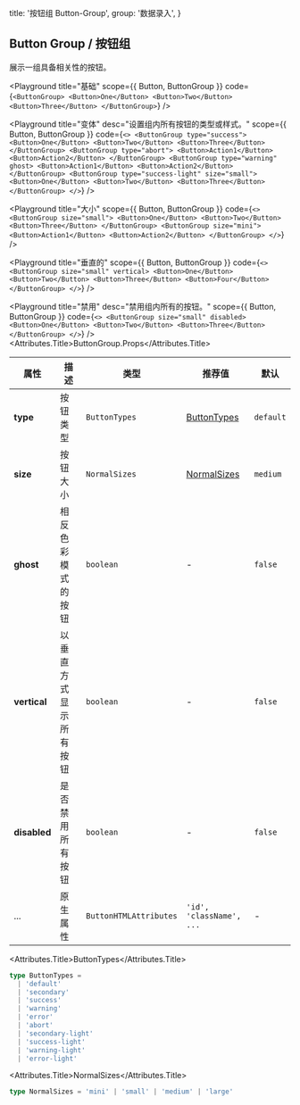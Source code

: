
  title: '按钮组 Button-Group',
  group: '数据录入',
}

## Button Group / 按钮组

展示一组具备相关性的按钮。

<Playground
  title="基础"
  scope={{ Button, ButtonGroup }}
  code={`
<ButtonGroup>
  <Button>One</Button>
  <Button>Two</Button>
  <Button>Three</Button>
</ButtonGroup>
`}
/>

<Playground
  title="变体"
  desc="设置组内所有按钮的类型或样式。"
  scope={{ Button, ButtonGroup }}
  code={`
<>
  <ButtonGroup type="success">
    <Button>One</Button>
    <Button>Two</Button>
    <Button>Three</Button>
  </ButtonGroup>
  <ButtonGroup type="abort">
    <Button>Action1</Button>
    <Button>Action2</Button>
  </ButtonGroup>
  <ButtonGroup type="warning" ghost>
    <Button>Action1</Button>
    <Button>Action2</Button>
  </ButtonGroup>
  <ButtonGroup type="success-light" size="small">
    <Button>One</Button>
    <Button>Two</Button>
    <Button>Three</Button>
  </ButtonGroup>
</>
`}
/>

<Playground
  title="大小"
  scope={{ Button, ButtonGroup }}
  code={`
<>
  <ButtonGroup size="small">
    <Button>One</Button>
    <Button>Two</Button>
    <Button>Three</Button>
  </ButtonGroup>
  <ButtonGroup size="mini">
    <Button>Action1</Button>
    <Button>Action2</Button>
  </ButtonGroup>
</>
`}
/>

<Playground
  title="垂直的"
  scope={{ Button, ButtonGroup }}
  code={`
<>
  <ButtonGroup size="small" vertical>
    <Button>One</Button>
    <Button>Two</Button>
    <Button>Three</Button>
    <Button>Four</Button>
  </ButtonGroup>
</>
`}
/>

<Playground
  title="禁用"
  desc="禁用组内所有的按钮。"
  scope={{ Button, ButtonGroup }}
  code={`
<>
  <ButtonGroup size="small" disabled>
    <Button>One</Button>
    <Button>Two</Button>
    <Button>Three</Button>
  </ButtonGroup>
</>
`} />
<Attributes edit="/pages/zh-cn/components/button-group.mdx">
<Attributes.Title>ButtonGroup.Props</Attributes.Title>

| 属性         | 描述                   | 类型                   | 推荐值                      | 默认      |
| ------------ | ---------------------- | ---------------------- | --------------------------- | --------- |
| **type**     | 按钮类型               | `ButtonTypes`          | [ButtonTypes](#buttontypes) | `default` |
| **size**     | 按钮大小               | `NormalSizes`          | [NormalSizes](#normalsizes) | `medium`  |
| **ghost**    | 相反色彩模式的按钮     | `boolean`              | -                           | `false`   |
| **vertical** | 以垂直方式显示所有按钮 | `boolean`              | -                           | `false`   |
| **disabled** | 是否禁用所有按钮       | `boolean`              | -                           | `false`   |
| ...          | 原生属性               | `ButtonHTMLAttributes` | `'id', 'className', ...`    | -         |

<Attributes.Title>ButtonTypes</Attributes.Title>

```ts
type ButtonTypes =
  | 'default'
  | 'secondary'
  | 'success'
  | 'warning'
  | 'error'
  | 'abort'
  | 'secondary-light'
  | 'success-light'
  | 'warning-light'
  | 'error-light'
```

<Attributes.Title>NormalSizes</Attributes.Title>

```ts
type NormalSizes = 'mini' | 'small' | 'medium' | 'large'
```

</Attributes>

